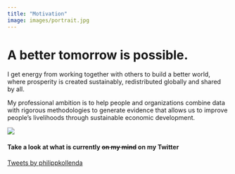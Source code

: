 ```yaml
---
title: "Motivation"
image: images/portrait.jpg
---
```


# A better tomorrow is possible.

I get energy from working together with others to build a better world, where prosperity is created sustainably, redistributed globally and shared by all.

My professional ambition is to help people and organizations combine data with rigorous methodologies to generate evidence that allows us to improve people's livelihoods through sustainable economic development.

![](images/madagascar-front.jpg)

#### Take a look at what is currently ~~on my mind~~ on my Twitter

```{=html}
<a class="twitter-timeline" data-width="500" data-height="500" href="https://twitter.com/philippkollenda?ref_src=twsrc%5Etfw">Tweets by philippkollenda</a>
<script async src="https://platform.twitter.com/widgets.js" charset="utf-8"></script>
```
